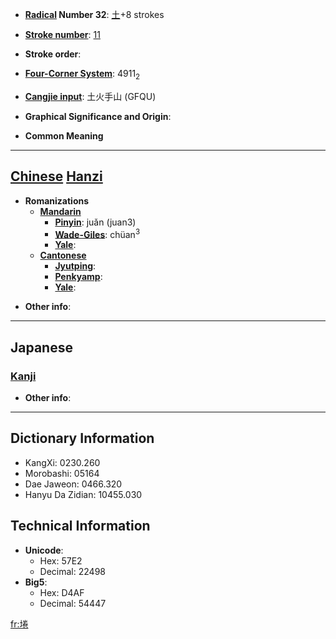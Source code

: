 * '''[[Wiktionary:Chinese radical index| Radical]] Number 32''': [[Wiktionary:Chinese radical index 土|土]]+8 strokes

* '''[[Wiktionary:Chinese total strokes index|Stroke number]]''': [[Wiktionary:Chinese total strokes index 11|11]]

* '''Stroke order''': 

* '''[[Wiktionary:Chinese four corner index|Four-Corner System]]''': 4911<sub>2</sub>

* '''[[Wiktionary:Chinese Cangjie index|Cangjie input]]''': 土火手山 (GFQU)

* '''Graphical Significance and Origin''': 

* '''Common Meaning'''

----

== [[Chinese]] [[Hanzi]] ==

* '''Romanizations'''
** '''[[Mandarin]]'''
*** '''[[Pinyin]]''': juǎn (juan3)
*** '''[[Wade-Giles]]''': chüan<sup>3</sup>
*** '''[[Yale]]''': 
** '''[[Cantonese]]'''
*** '''[[Jyutping]]''':
*** '''[[Penkyamp]]''': 
*** '''[[Yale]]''': 

* '''Other info''': 

----

==Japanese==
===[[Kanji]]===
{{kanji|on readings=[[けん]] (ken)|kun readings=[[くま]] (kuma)}}

* '''Other info''':  

----

== Dictionary Information ==

* KangXi: 0230.260
* Morobashi: 05164
* Dae Jaweon: 0466.320
* Hanyu Da Zidian: 10455.030

== Technical Information ==

* '''Unicode''':
** Hex: 57E2
** Decimal: 22498
* '''Big5''':
** Hex: D4AF
** Decimal: 54447

[[fr:埢]]